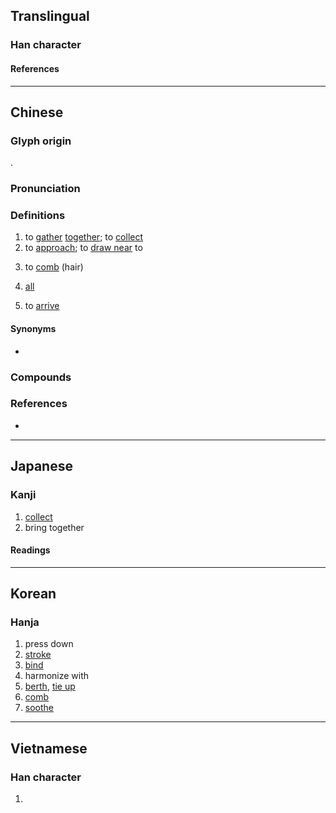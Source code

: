 {{also|拢}}
{{character info}}
==Translingual==

===Han character===
{{Han char|rn=64|rad=手|as=16|sn=19|four=51011|canj=QYBP|ids=⿰扌龍}}

====References====
{{Han ref|kx=0462.380|dkj=12967|dj=0811.380|hdz=31983.120|uh=650F}}

----

==Chinese==
{{zh-forms|s=拢}}

===Glyph origin===
{{Han etym}}
{{Han compound|手|龍|ls=psc|c1=s|c2=p|t1=hand}}.

===Pronunciation===
{{zh-pron
|m=lǒng
|m-s=nong3
|c=lung5
|j=lung2
|h=pfs=lûng
|md=
|mn=lóng/qz:lióng/láng
|mn_note=lóng/lióng - literary; láng - vernacular
|mn-t=long2
|w=
|mc=y
|oc=y
|cat=v,mn:n
}}

===Definitions===
{{zh-hanzi}}

# to [[gather]] [[together]]; to [[collect]]
# to [[approach]]; to [[draw near]] to
#: {{zh-x|靠攏|to draw close}}
# to [[comb]] (hair)
# {{lb|zh|Min Nan}} [[all]]
# {{lb|zh|Sichuan}} to [[arrive]]

====Synonyms====
* {{zh-dial|都}}

===Compounds===
{{zh-der|靠攏|合攏|拉攏|攏係|攏總|併攏|聚攏|圍攏|合不攏嘴|歸攏|集攏|匯攏|拼攏|攏攥|收攏|套拉攏|攏子|攏頭|攛拳攏袖|攏船|攏身|攏共|盤攏|攏岸|攏絡|湊攏|攏家|打攏|攏帳|攏統|談攏|輕攏慢撚|閉攏|談得攏|談不攏|逗攏|項攏:hāng-láng}}

===References===
* {{thcwd|12806}}

{{zh-cat|Intermediate}}

----

==Japanese==

===Kanji===
{{ja-kanji|grade=|rs=手16}}

# [[collect]]
# bring together

====Readings====
{{ja-readings
|on=ろう, る
|kun=とる
}}

----

==Korean==

===Hanja===
{{ko-hanja|hangeul=[[롱]]>[[농]]|eumhun=|rv=rong>nong|mr=rong>nong|y=long>nong}}

# press down
# [[stroke]]
# [[bind]]
# harmonize with
# [[berth]], [[tie up]]
# [[comb]]
# [[soothe]]

----

==Vietnamese==

===Han character===
{{vi-readings|rs=手16|reading=long}}

# {{rfdef|vi|sort=手16}}